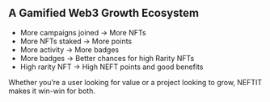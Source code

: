 

## A Gamified Web3 Growth Ecosystem
- More campaigns joined →  More NFTs
- More NFTs staked →  More points
- More activity →  More badges
- More badges →  Better chances for high Rarity NFTs
- High rarity NFT →  High NEFT points and good benefits

Whether you’re a user looking for value or a project looking to grow, NEFTIT makes it win-win for both.